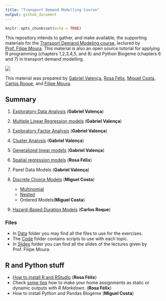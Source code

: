 ```yaml
---
title: "Transport Demand Modelling Course"
output: github_document
---
```


```r
knitr::opts_chunk$set(echo = TRUE)
```
This repository intends to gather, and make available, the supporting materials for the [Transport Demand Modeling course](https://fenix.tecnico.ulisboa.pt/disciplinas/MPTra/2020-2021/1-semestre/materiais-de-apoio), lectured by [Prof. Filipe Moura](https://ushift.tecnico.ulisboa.pt/team-filipe-moura/).
This material is also an open source tutorial for applying R programming (chapters 1,2,3,4,5, and 8) and Python Biogeme (chapters 6 and 7) in transport demand modelling.     


![](README_files/ISTlogo.png)

This material was prepared by [Gabriel Valença](https://ushift.tecnico.ulisboa.pt/team-gabriel-valenca/), [Rosa Félix](https://ushift.tecnico.ulisboa.pt/team-rosa-felix/), [Miguel Costa](https://ushift.tecnico.ulisboa.pt/team-miguel-costa/), [Carlos Roque](https://ushift.tecnico.ulisboa.pt/team-carlos-roque/), and [Filipe Moura](https://ushift.tecnico.ulisboa.pt/team-filipe-moura/). 


## Summary

  1. [Exploratory Data Analysis](ExploratoryDataAnalysis.md) (**Gabriel Valença**)
  2. [Multiple Linear Regression models](1-MultipleLinearRegression.md) (**Gabriel Valença**)
  3. [Exploratory Factor Analysis](2-FactorAnalysis.md) (**Gabriel Valença**)
  4. [Cluster Analysis](3-ClusterAnalysis.md) (**Gabriel Valença**)
  5. [Generalized linear models](4-GeneralizedLinearModels.md) (**Gabriel Valença**)
  6. [Spatial regression models](5-PanelSpatialModels.md) (**Rosa Félix**)
  7. Panel Data Models (**Gabriel Valença**)
  8. [Discrete Choice Models](6-DiscreteChoiceModels/) (**Miguel Costa**)
  
     * [Multinomial](6-DiscreteChoiceModels/6.1-MultinomialLogitAndProbitModels/) 
     * [Nested](6-DiscreteChoiceModels/6.2-NestedLogitModels/)
     * Ordered Models(**Miguel Costa**)  
     
  
  9. [Hazard-Based Duration Models](8-HazardBasedModels.md) (**Carlos Roque**)
  
### Files
* In [Data](Data/) folder you may find all the files to use for the exercises.   
* The [Code](Code/) folder contains scripts to use with each topic.
* In [Slides](Slides/) folder you can find all the slides of the lectures given by Prof. Filipe Moura.

## R and Python stuff
* [How to install R and RStudio](0-InstallR.md) (**Rosa Félix**)
* Check [some tips](RMarkdownReports.md) how to make your home assignments as static or dynamic outputs with *R Markdown*. (**Rosa Félix**)
* How to install Python and Pandas Biogeme (**Miguel Costa**)

